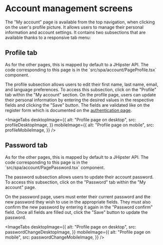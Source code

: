 
# Account management screens

The "My account" page is available from the top navigation, when clicking on the user's profile picture.
It allows users to manage their personal information and account settings.
It contains two subsections that are available thanks to a responsive tab menu:

## Profile tab

<Callout type="info" emoji="ℹ️">
  As for the other pages, this is mapped by default to a JHipster API. The code corresponding to this page
  is in the `src/spa/account/PageProfile.tsx` component.
</Callout>

The profile subsection allows users to edit their first name, last name, email, and language preferences.
To access this subsection, click on the "Profile" tab within the "My account" section.
On the profile page, users can update their personal information by entering the desired values
in the respective fields and clicking the "Save" button. The fields are validated like on the register form
which is documented on the [authentication page](/features/authentication).


<ImageTabs
  desktopImage={{
    alt: "Profile page on desktop",
    src: profileDesktopImage,
  }}
  mobileImage={{
    alt: "Profile page on mobile",
    src: profileMobileImage,
  }}
/>

## Password tab

<Callout type="info" emoji="ℹ️">
  As for the other pages, this is mapped by default to a JHipster API. The code corresponding to this page
  is in the `src/spa/account/PagePassword.tsx` component.
</Callout>

The password subsection allows users to update their account password.
To access this subsection, click on the "Password" tab within the "My account" page.

On the password page, users must enter their current password and the new password they wish to use in the appropriate fields.
They must also confirm the new password by entering it again in the "Password confirm" field.
Once all fields are filled out, click the "Save" button to update the password.


<ImageTabs
  desktopImage={{
    alt: "Profile page on desktop",
    src: passwordChangeDesktopImage,
  }}
  mobileImage={{
    alt: "Profile page on mobile",
    src: passwordChangeMobileImage,
  }}
/>

